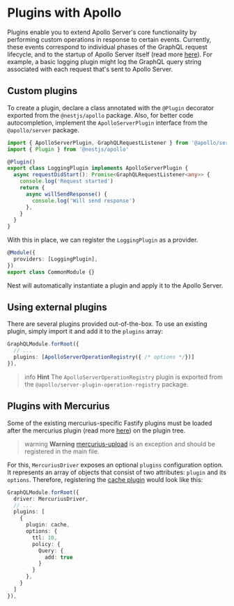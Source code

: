 # Plugins with Apollo

Plugins enable you to extend Apollo Server's core functionality by performing custom operations in response to certain events. Currently, these events correspond to individual phases of the GraphQL request lifecycle, and to the startup of Apollo Server itself (read more [here](https://www.apollographql.com/docs/apollo-server/integrations/plugins/)). For example, a basic logging plugin might log the GraphQL query string associated with each request that's sent to Apollo Server.

## Custom plugins

To create a plugin, declare a class annotated with the `@Plugin` decorator exported from the `@nestjs/apollo` package. Also, for better code autocompletion, implement the `ApolloServerPlugin` interface from the `@apollo/server` package.

```ts
import { ApolloServerPlugin, GraphQLRequestListener } from '@apollo/server'
import { Plugin } from '@nestjs/apollo'

@Plugin()
export class LoggingPlugin implements ApolloServerPlugin {
  async requestDidStart(): Promise<GraphQLRequestListener<any>> {
    console.log('Request started')
    return {
      async willSendResponse() {
        console.log('Will send response')
      },
    }
  }
}
```

With this in place, we can register the `LoggingPlugin` as a provider.

```ts
@Module({
  providers: [LoggingPlugin],
})
export class CommonModule {}
```

Nest will automatically instantiate a plugin and apply it to the Apollo Server.

## Using external plugins

There are several plugins provided out-of-the-box. To use an existing plugin, simply import it and add it to the `plugins` array:

```ts
GraphQLModule.forRoot({
  // ...
  plugins: [ApolloServerOperationRegistry({ /* options */})]
}),
```

> info **Hint** The `ApolloServerOperationRegistry` plugin is exported from the `@apollo/server-plugin-operation-registry` package.

## Plugins with Mercurius

Some of the existing mercurius-specific Fastify plugins must be loaded after the mercurius plugin (read more [here](https://mercurius.dev/#/docs/plugins)) on the plugin tree.

> warning **Warning** [mercurius-upload](https://github.com/mercurius-js/mercurius-upload) is an exception and should be registered in the main file.

For this, `MercuriusDriver` exposes an optional `plugins` configuration option. It represents an array of objects that consist of two attributes: `plugin` and its `options`. Therefore, registering the [cache plugin](https://github.com/mercurius-js/cache) would look like this:

```ts
GraphQLModule.forRoot({
  driver: MercuriusDriver,
  // ...
  plugins: [
    {
      plugin: cache,
      options: {
        ttl: 10,
        policy: {
          Query: {
            add: true
          }
        }
      },
    }
  ]
}),
```
